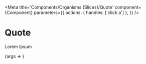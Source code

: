 
<Meta
  title='Components/Organisms (Slices)/Quote'
  component={Component}
  parameters={{
    actions: { handles: ['click a'] },
  }}
/>

# Quote

Lorem Ipsum

<Preview withToolbar>
  <Story name='Quote' args={mocks}>
    {args => <Component {...args} />}
  </Story>
  <div />
</Preview>

<ArgsTable story='Quote' />
